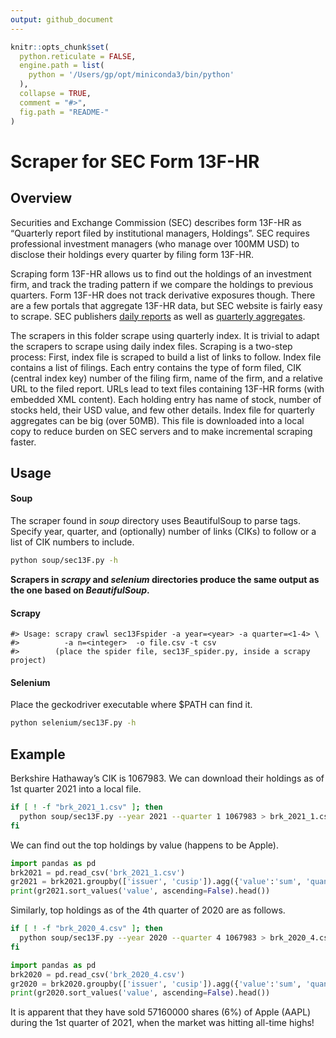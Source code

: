 ```yaml
---
output: github_document
---
```


<!-- README.md is generated from README.Rmd. Please edit that file -->
<!-- Usage: Rscript -e 'library(rmarkdown); rmarkdown::render("README.Rmd", NULL)' -->

```r
knitr::opts_chunk$set(
  python.reticulate = FALSE,
  engine.path = list(
    python = '/Users/gp/opt/miniconda3/bin/python'
  ),
  collapse = TRUE,
  comment = "#>",
  fig.path = "README-"
)

```

# Scraper for SEC Form 13F-HR

## Overview

Securities and Exchange Commission (SEC) describes form 13F-HR as “Quarterly
report filed by institutional managers, Holdings”. SEC requires professional
investment managers (who manage over 100MM USD) to disclose their holdings
every quarter by filing form 13F-HR.

Scraping form 13F-HR allows us to find out the holdings of an investment firm,
and track the trading pattern if we compare the holdings to previous quarters.
Form 13F-HR does not track derivative exposures though. There are a few portals
that aggregate 13F-HR data, but SEC website is fairly easy to scrape. SEC
publishers [daily reports](https://www.sec.gov/Archives/edgar/daily-index/) as
well as [quarterly aggregates](https://www.sec.gov/Archives/edgar/full-index/).
 
The scrapers in this folder scrape using quarterly index. It is trivial to
adapt the scrapers to scrape using daily index files. Scraping is a two-step
process: First, index file is scraped to build a list of links to follow. Index
file contains a list of filings. Each entry contains the type of form filed,
CIK (central index key) number of the filing firm, name of the firm, and a
relative URL to the filed report. URLs lead to text files containing 13F-HR
forms (with embedded XML content). Each holding entry has name of stock, number
of stocks held, their USD value, and few other details. Index file for
quarterly aggregates can be big (over 50MB). This file is downloaded into a
local copy to reduce burden on SEC servers and to make incremental scraping
faster.


## Usage

#### Soup

The scraper found in *soup* directory uses BeautifulSoup to parse tags. Specify
year, quarter, and (optionally) number of links (CIKs) to follow or a list of
CIK numbers to include.

```zsh
python soup/sec13F.py -h

```

__Scrapers in *scrapy* and *selenium* directories produce the same output as
the one based on *BeautifulSoup*.__ 

#### Scrapy

```
#> Usage: scrapy crawl sec13Fspider -a year=<year> -a quarter=<1-4> \
#>          -a n=<integer>  -o file.csv -t csv
#>        (place the spider file, sec13F_spider.py, inside a scrapy project)

```

#### Selenium   

Place the geckodriver executable where $PATH can find it.

```zsh
python selenium/sec13F.py -h

```


## Example

Berkshire Hathaway's CIK is 1067983. We can download their holdings as of 1st
quarter 2021 into a local file.

```zsh
if [ ! -f "brk_2021_1.csv" ]; then
  python soup/sec13F.py --year 2021 --quarter 1 1067983 > brk_2021_1.csv
fi
```

We can find out the top holdings by value (happens to be Apple).

```python
import pandas as pd
brk2021 = pd.read_csv('brk_2021_1.csv')
gr2021 = brk2021.groupby(['issuer', 'cusip']).agg({'value':'sum', 'quantity':'sum'})
print(gr2021.sort_values('value', ascending=False).head())
```
Similarly, top holdings as of the 4th quarter of 2020 are as follows.

```zsh
if [ ! -f "brk_2020_4.csv" ]; then
  python soup/sec13F.py --year 2020 --quarter 4 1067983 > brk_2020_4.csv
fi
```
```python
import pandas as pd
brk2020 = pd.read_csv('brk_2020_4.csv')
gr2020 = brk2020.groupby(['issuer', 'cusip']).agg({'value':'sum', 'quantity':'sum'})
print(gr2020.sort_values('value', ascending=False).head())
```

It is apparent that they have sold 57160000 shares (6%) of Apple (AAPL) during
the 1st quarter of 2021, when the market was hitting all-time highs!

